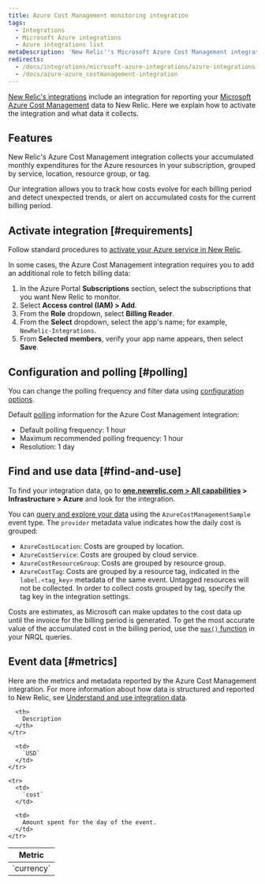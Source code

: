 ```yaml
---
title: Azure Cost Management monitoring integration
tags:
  - Integrations
  - Microsoft Azure integrations
  - Azure integrations list
metaDescription: 'New Relic''s Microsoft Azure Cost Management integration: what data it reports and how to enable it.'
redirects:
  - /docs/integrations/microsoft-azure-integrations/azure-integrations-list/azure-cost-management-monitoring-integration
  - /docs/azure-azure_costmanagement-integration
---
```


[New Relic's integrations](/docs/infrastructure/integrations-getting-started/getting-started/introduction-infrastructure-integrations) include an integration for reporting your [Microsoft Azure Cost Management](https://docs.microsoft.com/en-us/azure/cost-management/) data to New Relic. Here we explain how to activate the integration and what data it collects.

## Features

New Relic's Azure Cost Management integration collects your accumulated monthly expenditures for the Azure resources in your subscription, grouped by service, location, resource group, or tag.

Our integration allows you to track how costs evolve for each billing period and detect unexpected trends, or alert on accumulated costs for the current billing period.

## Activate integration [#requirements]

Follow standard procedures to [activate your Azure service in New Relic](/docs/infrastructure/microsoft-azure-integrations/getting-started/activate-azure-integrations).

In some cases, the Azure Cost Management integration requires you to add an additional role to fetch billing data:

1. In the Azure Portal **Subscriptions** section, select the subscriptions that you want New Relic to monitor.
2. Select **Access control (IAM) > Add**.
3. From the **Role** dropdown, select **Billing Reader**.
4. From the **Select** dropdown, select the app's name; for example, `NewRelic-Integrations`.
5. From **Selected members**, verify your app name appears, then select **Save**.

## Configuration and polling [#polling]

You can change the polling frequency and filter data using [configuration options](/docs/integrations/new-relic-integrations/getting-started/configure-polling-frequency-data-collection-cloud-integrations).

Default [polling](/docs/infrastructure/microsoft-azure-integrations/azure-integrations-list/azure-polling-intervals-infrastructure-integrations) information for the Azure Cost Management integration:

* Default polling frequency: 1 hour
* Maximum recommended polling frequency: 1 hour
* Resolution: 1 day

## Find and use data [#find-and-use]

To find your integration data, go to **[one.newrelic.com > All capabilities](https://one.newrelic.com/all-capabilities) > Infrastructure > Azure** and look for the integration.

You can [query and explore your data](/docs/using-new-relic/data/understand-data/query-new-relic-data) using the `AzureCostManagementSample` event type. The `provider` metadata value indicates how the daily cost is grouped:

* `AzureCostLocation`: Costs are grouped by location.
* `AzureCostService`: Costs are grouped by cloud service.
* `AzureCostResourceGroup`: Costs are grouped by resource group.
* `AzureCostTag`: Costs are grouped by a resource tag, indicated in the `label.<tag_key>` metadata of the same event. Untagged resources will not be collected. In order to collect costs grouped by tag, specify the tag key in the integration settings.

Costs are estimates, as Microsoft can make updates to the cost data up until the invoice for the billing period is generated. To get the most accurate value of the accumulated cost in the billing period, use the [`max()` function](/docs/insights/nrql-new-relic-query-language/nrql-reference/nrql-syntax-components-functions#func-max) in your NRQL queries.

## Event data [#metrics]

Here are the metrics and metadata reported by the Azure Cost Management integration. For more information about how data is structured and reported to New Relic, see [Understand and use integration data](/docs/infrastructure/integrations-getting-started/getting-started/understand-integration-data-data-types#metric).

<table>
  <thead>
    <tr>
      <th style={{ width: "290px" }}>
        Metric
      </th>

      <th>
        Description
      </th>
    </tr>
  </thead>

  <tbody>
    <tr>
      <td>
        `currency`
      </td>

      <td>
        `USD`
      </td>
    </tr>

    <tr>
      <td>
        `cost`
      </td>

      <td>
        Amount spent for the day of the event.
      </td>
    </tr>
  </tbody>
</table>
